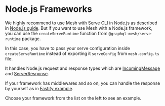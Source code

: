 # Node.js Frameworks

We highly recommend to use Mesh with Serve CLI in Node.js as described in
[Node.js guide](/v1/serve/deployment/runtimes/nodejs). But if you want to use Mesh with a Node.js
framework, you can use the `createServeRuntime` function from `@graphql-mesh/serve-runtime` package.

In this case, you have to pass your serve configuration inside `createServeRuntime` instead of
exporting it `serveConfig` from `mesh.config.ts` file.

It handles Node.js request and response types which are
[IncomingMessage](https://nodejs.org/api/http.html#http_class_http_incomingmessage) and
[ServerResponse](https://nodejs.org/api/http.html#http_class_http_serverresponse).

If your framework has middlewares and so on, you can handle the response by yourself as in
[Fastify example](/v1/serve/deployment/node-frameworks/fastify).

Choose your framework from the list on the left to see an example.
